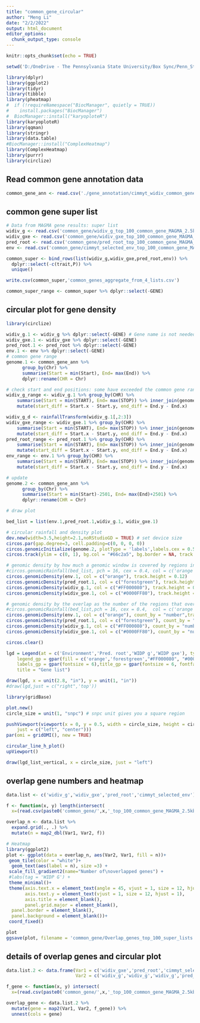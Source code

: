 ---
title: "common_gene_circular"
author: "Meng Li"
date: "2/2/2022"
output: html_document
editor_options: 
  chunk_output_type: console
---

```{r setup, include=FALSE}
knitr::opts_chunk$set(echo = TRUE)

setwd('D:/OneDrive - The Pennsylvania State University/Box Sync/Penn_State/Research_data/Lynch_Data_2020/eGWAS/MAGMA')

library(dplyr)
library(ggplot2)
library(tidyr)
library(tibble)
library(pheatmap)
#  if (!requireNamespace("BiocManager", quietly = TRUE))
#    install.packages("BiocManager")
#  BiocManager::install("karyoploteR")
library(karyoploteR)
library(qqman)
library(stringr)
library(data.table)
#BiocManager::install("ComplexHeatmap")
library(ComplexHeatmap)
library(purrr)
library(circlize)

```

## Read common gene annotation data

```{r annotate}
common_gene_ann <- read.csv('./gene_annotation/cimmyt_widiv_common_gene_annotation_2.5kb.csv', header = TRUE)

```

## common gene super list

```{r gene}
# Data from MAGMA gene results: super list
widiv_g <- read.csv('common_gene/widiv_g_top_100_common_gene_MAGMA_2.5kb_collapse.csv', row.names = 'X')
widiv_gxe <- read.csv('common_gene/widiv_gxe_top_100_common_gene_MAGMA_2.5kb_collapse.csv', row.names = 'X')
pred_root <- read.csv('common_gene/pred_root_top_100_common_gene_MAGMA_2.5kb_collapse.csv', row.names = 'X')
env <- read.csv('common_gene/cimmyt_selected_env_top_100_common_gene_MAGMA_2.5kb_collapse.csv', row.names = 'X')

common_super <- bind_rows(list(widiv_g,widiv_gxe,pred_root,env)) %>%
  dplyr::select(-c(trait,P)) %>%
  unique()

write.csv(common_super,'common_genes_aggregate_from_4_lists.csv')

common_super_range <- common_super %>% dplyr::select(-GENE)

```

## circular plot for gene density

```{r circular}
library(circlize)

widiv_g.1 <- widiv_g %>% dplyr::select(-GENE) # Gene name is not needed
widiv_gxe.1 <- widiv_gxe %>% dplyr::select(-GENE) 
pred_root.1 <- pred_root %>% dplyr::select(-GENE)
env.1 <- env %>% dplyr::select(-GENE)
# common gene range 
genome.1 <- common_gene_ann %>%
      group_by(Chr) %>%
      summarise(Start = min(Start), End= max(End)) %>%
      dplyr::rename(CHR = Chr)

# check start and end positions: some have exceeded the common gene range
widiv_g_range <- widiv_g.1 %>% group_by(CHR) %>% 
    summarise(Start = min(START), End= max(STOP)) %>% inner_join(genome.1, by = 'CHR') %>%
    mutate(start_diff = Start.x - Start.y, end_diff = End.y - End.x)

widiv_g_d <- rainfallTransform(widiv_g.1[,2:3])
widiv_gxe_range <- widiv_gxe.1 %>% group_by(CHR) %>% 
    summarise(Start = min(START), End= max(STOP)) %>% inner_join(genome.1, by = 'CHR') %>%
    mutate(start_diff = Start.x - Start.y, end_diff = End.y - End.x)
pred_root_range <- pred_root.1 %>% group_by(CHR) %>% 
    summarise(Start = min(START), End= max(STOP)) %>% inner_join(genome.1, by = 'CHR') %>%
    mutate(start_diff = Start.x - Start.y, end_diff = End.y - End.x)
env_range <- env.1 %>% group_by(CHR) %>% 
    summarise(Start = min(START), End= max(STOP)) %>% inner_join(genome.1, by = 'CHR') %>%
    mutate(start_diff = Start.x - Start.y, end_diff = End.y - End.x)

# update
genome.2 <- common_gene_ann %>%
      group_by(Chr) %>%
      summarise(Start = min(Start)-2501, End= max(End)+2501) %>%
      dplyr::rename(CHR = Chr)

# draw plot

bed_list = list(env.1,pred_root.1,widiv_g.1, widiv_gxe.1)

# circular rainfall and density plot
dev.new(width=3.5,height=2.1,noRStudioGD = TRUE) # set device size
circos.par(gap.degree=3, cell.padding=c(0, 0, 0, 0))
circos.genomicInitialize(genome.2, plotType = 'labels',labels.cex = 0.5)   
circos.track(ylim = c(0, 1), bg.col = "#66c2a5", bg.border = NA, track.height = 0.03)  

# genomic density by how much a genomic window is covered by regions in bed
#circos.genomicRainfall(bed_list, pch = 16, cex = 0.4, col = c('orange','forestgreen',"#FF000080", "#0000FF80")) # some showed zero because the distance is zero
circos.genomicDensity(env.1, col = c("orange"), track.height = 0.12)
circos.genomicDensity(pred_root.1, col = c("forestgreen"), track.height = 0.12)
circos.genomicDensity(widiv_g.1, col = c("#FF000080"), track.height = 0.12)
circos.genomicDensity(widiv_gxe.1, col = c("#0000FF80"), track.height = 0.12)

# genomic density by the overlap as the number of the regions that overlap to each window
#circos.genomicRainfall(bed_list,pch = 16, cex = 0.4,  col = c('orange','forestgreen',"#FF000080", "#0000FF80"),track.height = 0.1,)
circos.genomicDensity(env.1, col = c("orange"), count_by = "number",track.height = 0.1,border = "black",lwd=0.1)
circos.genomicDensity(pred_root.1, col = c("forestgreen"), count_by = "number",track.height = 0.1,border = "black",lwd=0.1)
circos.genomicDensity(widiv_g.1, col = c("#FF000080"), count_by = "number",track.height = 0.1,border = "black",lwd=0.1)
circos.genomicDensity(widiv_gxe.1, col = c("#0000FF80"), count_by = "number",track.height = 0.1,border = "black",lwd=0.1)

circos.clear()

lgd = Legend(at = c('Environment','Pred. root','WIDP g','WIDP gxe'), type = "points", background = NULL,pch = 21,
    legend_gp = gpar(fill = c('orange','forestgreen',"#FF000080", "#0000FF80", col = 'black'), lwd = 1), 
    labels_gp = gpar(fontsize = 6),title_gp = gpar(fontsize = 6, fontface = "bold"), title_position = "topleft", 
    title = "Gene list")

draw(lgd, x = unit(2.8, "in"), y = unit(1, "in"))
#draw(lgd,just = c("right",'top'))

library(gridBase)

plot.new()
circle_size = unit(1, "snpc") # snpc unit gives you a square region

pushViewport(viewport(x = 0, y = 0.5, width = circle_size, height = circle_size,
    just = c("left", "center")))
par(omi = gridOMI(), new = TRUE)

circular_line_h_plot()
upViewport()

draw(lgd_list_vertical, x = circle_size, just = "left")

```

## overlap gene numbers and heatmap

```{r overlap}

data.list <- c('widiv_g','widiv_gxe','pred_root','cimmyt_selected_env')

f <- function(x, y) length(intersect(
  x=(read.csv(paste0('common_gene/',x,'_top_100_common_gene_MAGMA_2.5kb_collapse.csv'), row.names = 'X'))$GENE,                  y=(read.csv(paste0('common_gene/',y,'_top_100_common_gene_MAGMA_2.5kb_collapse.csv'), row.names = 'X'))$GENE))

overlap_n <- data.list %>%
  expand.grid(., .) %>%
  mutate(n = map2_dbl(Var1, Var2, f)) 

# Heatmap
library(ggplot2)
plot <- ggplot(data = overlap_n, aes(Var2, Var1, fill = n))+
 geom_tile(color = "white")+
  geom_text(aes(label = n), size =3) +
 scale_fill_gradient2(name="Number of\noverlapped genes") +
 #labs(tag = 'WIDP G') +
 theme_minimal()+ 
 theme(axis.text.x = element_text(angle = 45, vjust = 1, size = 12, hjust = 1),
       axis.text.y = element_text(vjust = 1, size = 12, hjust = 1),
       axis.title = element_blank(),
       panel.grid.major = element_blank(),
  panel.border = element_blank(),
  panel.background = element_blank())+
 coord_fixed()

plot
ggsave(plot, filename = 'common_gene/Overlap_genes_top_100_super_lists.pdf', width=16,height = 12, units = 'cm', dpi=300) 

```

## details of overlap genes and circular plot

```{r overlap}
data.list.2 <- data.frame(Var1 = c('widiv_gxe','pred_root','cimmyt_selected_env','widiv_gxe','widiv_gxe','pred_root'),
                          Var2 = c('widiv_g','widiv_g','widiv_g','pred_root','cimmyt_selected_env','cimmyt_selected_env'))

f_gene <- function(x, y) intersect(
  x=(read.csv(paste0('common_gene/',x,'_top_100_common_gene_MAGMA_2.5kb_collapse.csv'), row.names = 'X'))$GENE,                  y=(read.csv(paste0('common_gene/',y,'_top_100_common_gene_MAGMA_2.5kb_collapse.csv'), row.names = 'X'))$GENE)

overlap_gene <- data.list.2 %>%
  mutate(gene = map2(Var1, Var2, f_gene)) %>%
  unnest(cols = gene)

```

